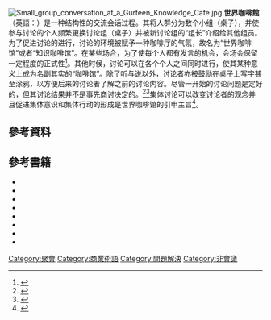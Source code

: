 {{Expand language|en}}
{{noteTA
|1=zh-cn:通过; zh-tw:透過; zh-hk:通過;
}}
[[File:Small_group_conversation_at_a_Gurteen_Knowledge_Cafe.jpg|thumb]]
'''世界咖啡館'''（英語：{{lang|en|The World Café}}）是一种结构性的交流会话过程。其将人群分为数个小组（桌子），并使参与讨论的个人频繁更换讨论组（桌子）并被新讨论组的“组长”介绍给其他组员。为了促进讨论的进行，讨论的环境被赋予一种咖啡厅的气氛，故名为“世界咖啡馆”或者“知识咖啡馆”。在某些场合，为了使每个人都有发言的机会，会场会保留一定程度的正式性<ref>{{cite book|url=https://www.kbs-frb.be/en/Virtual-Library/2006/294864|title=Participatory methods toolkit : a practitioner's manual|first1=Janice|last2=Heesterbeek|first2=Sara|last3=Lukensmeyer|first3=Carolyn J.|last4=Slocum|first4=Nikki|date=2005|publisher=King Baudouin Foundation / Flemish Institute for Science and Technology Assessment|isbn=978-90-5130-506-7|editor1-first=Stef|editor2-last=Lisoir|editor2-first=Hervé|location=[Brussels]|pages=185ff|last1=Elliott|editor1-last=Steyaert}}{{Dead link}}</ref>。其他时候，讨论可以在各个个人之间同时进行，使其某种意义上成为名副其实的“咖啡馆”。除了听与说以外，讨论者亦被鼓励在桌子上写字甚至涂鸦，以方便后来的讨论者了解之前的讨论内容。尽管一开始的讨论问题是定好的，但其讨论结果并不是事先商讨决定的。<ref name="Bache2008">{{cite book|author=Christopher M. Bache|title=The Living Classroom: Teaching and Collective Consciousness|url=https://books.google.com/books?id=fBWoUv8e-B4C|date=28 August 2008|publisher=SUNY Press|isbn=978-0-7914-7646-8}}</ref><ref name="LitemanCampbell2006">{{cite book|author1=Merianne Liteman|author2=Sheila Campbell|author3=Jeffrey Liteman|title=Retreats That Work: Everything You Need to Know About Planning and Leading Great Offsites|url=https://books.google.com/books?id=iH2glWjPP1oC&pg=PT48|date=14 July 2006|publisher=John Wiley & Sons|isbn=978-0-7879-8643-8|pages=48–}}</ref>集体讨论可以改变讨论者的观念并且促进集体意识和集体行动的形成是世界咖啡馆的引申主旨<ref name="Lewis2011">{{cite book|author=Sarah Lewis|title=Positive Psychology at Work: How Positive Leadership and Appreciative Inquiry Create Inspiring Organizations|url=https://books.google.com/books?id=J9Vo2QcluXcC|date=16 March 2011|publisher=John Wiley & Sons|isbn=978-1-119-99621-7}}</ref>。

== 參考資料 ==
{{reflist}}

== 參考書籍 ==
* {{cite book |url=https://books.google.com/books?id=38-pTkfr8mwC&pg=PA146|title=The Future of Knowledge|isbn=9781136357893|author1=Allee|first1=Verna|date=2009-11-03 |publisher=Routledge |p=146–148}}
* {{cite book |url=https://books.google.com/books?id=FUWNYLxbiZoC|title=The World Café|isbn=9781605092515|author1=Brown|first1=Juanita|last2=Isaacs|first2=David|author3=The World Cafe Community |date=2005 |publisher=Berrett-Koehler Publishers |p=96-98}}
* {{cite journal |doi=10.1300/J162v03n03_05 |title=The Knowledge Café–A Knowledge Management System and Its Application to Hospitality and Tourism |journal=Journal of Quality Assurance in Hospitality & Tourism |volume=3 |issue=3–4 |date=2002 |p=75-88 |last1=Gronau |first1=Norbert }}
* {{cite book |url=https://books.google.com/books?id=c29AvgMfU5UC&pg=PA61|title=Knowledge Management in the Construction Industry: A Socio-Technical Perspective|isbn=9781591403623|author1=Kazi|first1=Abdul Samad|date=2004-11-30 |publisher=IGI Global |p=61}}
* {{cite book |url=https://books.google.com/books?id=ipgHlB-mfGUC&pg=PT112|title=The Complete Guide to Knowledge Management|isbn=9781118001400|author1=Pasher|first1=Edna|last2=Ronen|first2=Tuvya|date=2011 |publisher=John Wiley & Sons |p=112–114}}
* {{cite book |url=https://books.google.com/books?id=-RB2BwAAQBAJ&pg=PA191|title=ICIE 2015 3rd International Conference on Innovation and Entrepreneurship|isbn=9781910309919|author1=Ramjugernath|first1=Deresh|date=2015 |publisher=Academic Conferences Limited |p=191–193}}
* {{cite book |url=https://books.google.com/books?id=EBRjJsnviwwC&pg=PA125|title=Capitalizing on Knowledge|isbn=9781136422928|author1=Skyrme|first1=David|date=2012-06-14 |publisher=Routledge |p=125–}}
* {{cite book |url=https://books.google.com/books?id=W6nT4QNjgwQC&pg=PA83|title=Powerful Professional Development|isbn=9781412979757|author1=Yendol-Hoppey|first1=Diane|last2=Dana|first2=Nancy Fichtman|date=2010 |publisher=Corwin Press |p=83–}}

[[Category:聚會|Category:聚會]]
[[Category:商業術語|Category:商業術語]]
[[Category:問題解決|Category:問題解決]]
[[Category:非會議|Category:非會議]]